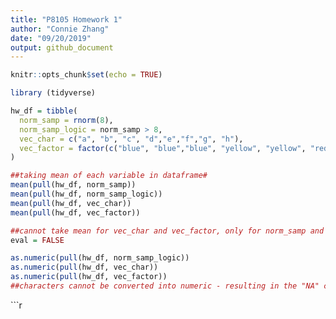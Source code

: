 ```yaml
---
title: "P8105 Homework 1"
author: "Connie Zhang"
date: "09/20/2019"
output: github_document
---
```


```r
knitr::opts_chunk$set(echo = TRUE)
```

```r
library (tidyverse)

hw_df = tibble(
  norm_samp = rnorm(8),
  norm_samp_logic = norm_samp > 8,
  vec_char = c("a", "b", "c", "d","e","f","g", "h"),
  vec_factor = factor(c("blue", "blue","blue", "yellow", "yellow", "red","red", "red"))
)

##taking mean of each variable in dataframe#
mean(pull(hw_df, norm_samp))
mean(pull(hw_df, norm_samp_logic))
mean(pull(hw_df, vec_char))
mean(pull(hw_df, vec_factor))

##cannot take mean for vec_char and vec_factor, only for norm_samp and vec_logical#
eval = FALSE

as.numeric(pull(hw_df, norm_samp_logic))
as.numeric(pull(hw_df, vec_char))
as.numeric(pull(hw_df, vec_factor))
##characters cannot be converted into numeric - resulting in the "NA" conversion and subsequently unable to take the mean. Logical and factor variables were converted into numeric successfully. Logical variable converted (true" to 1, "false" to 0) Different factor levels were converted to numbers and the mean was able to be taken (blue became 1, yellow became 3, red became 2),
```

```r